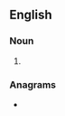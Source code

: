 {{also|zaïres}}

==English==

===Noun===
{{head|en|noun plural form}}

# {{plural of|zaire|lang=en}}

===Anagrams===
* {{l|en|Azeris}}
